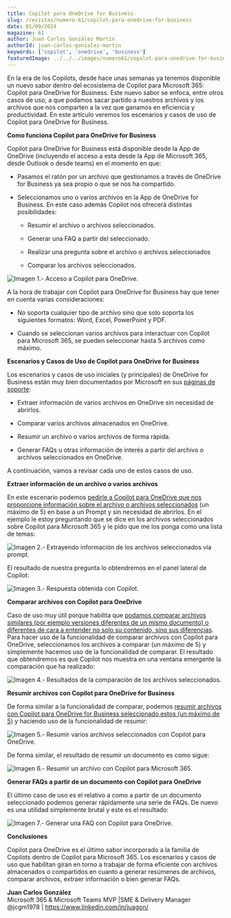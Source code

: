 ---
title: Copilot para OneDrive for Business
slug: /revistas/numero-61/copilot-para-onedrive-for-business
date: 01/09/2024
magazine: 61
author: Juan Carlos González Martín
authorId: juan-carlos-gonzalez-martin
keywords: ['copilot', 'onedrive', 'business']
featuredImage: ../../../images/numero61/copilot-para-onedrive-for-business/image1.png
---

En la era de los Copilots, desde hace unas semanas ya tenemos disponible
un nuevo sabor dentro del ecosistema de Copilot para Microsoft 365:
Copilot para OneDrive for Business. Este nuevo sabor se enfoca, entre
otros casos de uso, a que podamos sacar partido a nuestros archivos y
los archivos que nos comparten a la vez que ganamos en eficiencia y
productividad. En este artículo veremos los escenarios y casos de uso de
Copilot para OneDrive for Business.

**Como funciona Copilot para OneDrive for Business**

Copilot para OneDrive for Business está disponible desde la App de
OneDrive (incluyendo el acceso a esta desde la App de Microsoft 365,
desde Outlook o desde teams) en el momento en que:

-   Pasamos el ratón por un archivo que gestionamos a través de OneDrive
    for Business ya sea propio o que se nos ha compartido.

-   Seleccionamos uno o varios archivos en la App de OneDrive for
    Business. En este caso además Copilot nos ofrecerá distintas
    posibilidades:

    -   Resumir el archivo o archivos seleccionados.

    -   Generar una FAQ a partir del seleccionado.

    -   Realizar una pregunta sobre el archivo o archivos seleccionados

    -   Comparar los archivos seleccionados.

![**Imagen 1.- Acceso a Copilot para OneDrive.**](../../../images/numero61/copilot-para-onedrive-for-business/image1.png)



A la hora de trabajar con Copilot para OneDrive for Business hay que
tener en cuenta varias consideraciones:

-   No soporta cualquier tipo de archivo sino que solo soporta los
    siguientes formatos: Word, Excel, PowerPoint y PDF.

-   Cuando se seleccionan varios archivos para interactuar con Copilot
    para Microsoft 365, se pueden seleccionar hasta 5 archivos como
    máximo.

**Escenarios y Casos de Uso de Copilot para OneDrive for Business**

Los escenarios y casos de uso iniciales (y principales) de OneDrive for
Business están muy bien documentados por Microsoft en sus [páginas de
soporte](https://support.microsoft.com/en-us/topic/7fc81e10-e0cf-4da8-af2e-9876a2770e5d):

-   Extraer información de varios archivos en OneDrive sin necesidad de
    abrirlos.

-   Comparar varios archivos almacenados en OneDrive.

-   Resumir un archivo o varios archivos de forma rápida.

-   Generar FAQs u otras información de interés a partir del archivo o
    archivos seleccionados en OneDrive.

A continuación, vamos a revisar cada uno de estos casos de uso.

**Extraer información de un archivo o varios archivos**

En este escenario podemos [pedirle a Copilot para OneDrive que nos
proporcione información sobre el archivo o archivos
seleccionados](https://support.microsoft.com/en-us/topic/ask-about-a-topic-without-opening-your-files-8ea1bb0d-5ae7-4f81-8cb8-cd755862834b)
(un máximo de 5) en base a un Prompt y sin necesidad de abrirlos. En el
ejemplo le estoy preguntando que se dice en los archivos seleccionados
sobre Copilot para Microsoft 365 y le pido que me los ponga como una
lista de temas:

![**Imagen 2.- Extrayendo información de los archivos seleccionados vía prompt.**](../../../images/numero61/copilot-para-onedrive-for-business/image2.png)

El resultado de nuestra pregunta lo obtendremos en el panel lateral de
Copilot:

![**Imagen 3.- Respuesta obtenida con Copilot.**](../../../images/numero61/copilot-para-onedrive-for-business/image3.png)



**Comparar archivos con Copilot para OneDrive**

Caso de uso muy útil porque habilita que [podamos comparar archivos
similares (por ejemplo versiones diferentes de un mismo documento) o
diferentes de cara a entender no solo su contenido, sino sus
diferencias](https://support.microsoft.com/en-us/office/compare-files-with-copilot-in-onedrive-46dace59-76c3-44ff-a116-a7aee5fe1f3c).
Para hacer uso de la funcionalidad de comparar archivos con Copilot para
OneDrive, seleccionamos los archivos a comparar (un máximo de 5) y
simplemente hacemos uso de la funcionalidad de comparar. El resultado
que obtendremos es que Copilot nos muestra en una ventana emergente la
comparación que ha realizado:

![**Imagen 4.- Resultados de la comparación de los archivos seleccionados.**](../../../images/numero61/copilot-para-onedrive-for-business/image4.png)



**Resumir archivos con Copilot para OneDrive for Business**

De forma similar a la funcionalidad de comparar, podemos [resumir
archivos con Copilot para OneDrive for Business seleccionado estos (un
máximo de
5)](https://support.microsoft.com/en-us/office/compare-files-with-copilot-in-onedrive-46dace59-76c3-44ff-a116-a7aee5fe1f3c)
y haciendo uso de la funcionalidad de resumir:

![**Imagen 5.- Resumir varios archivos seleccionados con Copilot para OneDrive.**](../../../images/numero61/copilot-para-onedrive-for-business/image5.png)



De forma similar, el resultado de resumir un documento es como sigue:

![**Imagen 6.- Resumir un archivo con Copilot para Microsoft 365.**](../../../images/numero61/copilot-para-onedrive-for-business/image6.png)


**Generar FAQs a partir de un documento con Copilot para OneDrive**

El último caso de uso es el relativo a como a partir de un documento
seleccionado podemos generar rápidamente una serie de FAQs. De nuevo es
una utilidad simplemente brutal y este es el resultado:

![**Imagen 7.- Generar una FAQ con Copilot para OneDrive.**](../../../images/numero61/copilot-para-onedrive-for-business/image7.png)



**Conclusiones**

Copilot para OneDrive es el último sabor incorporado a la familia de
Copilots dentro de Copilot para Microsoft 365. Los escenarios y casos de
uso que habilitan giran en torno a trabajar de forma eficiente con
archivos almacenados o compartidos en cuanto a generar resúmenes de
archivos, comparar archivos, extraer información o bien generar FAQs.

**Juan Carlos González** <br />
Microsoft 365 & Microsoft Teams MVP \|SME & Delivery Manager <br />
@jcgm1978 | https://www.linkedin.com/in/juagon/ <br />

